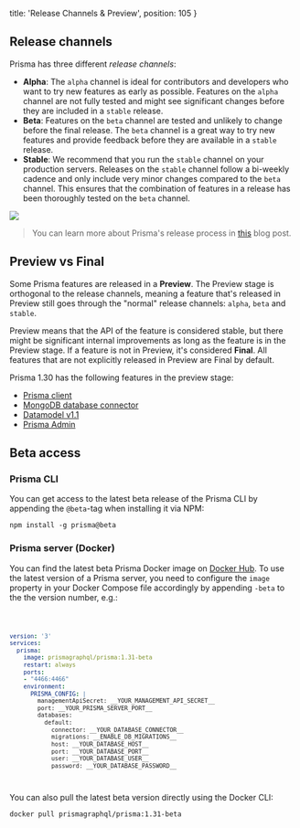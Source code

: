 
  title: 'Release Channels & Preview',
  position: 105
}

## Release channels

Prisma has three different _release channels_:

- **Alpha**: The `alpha` channel is ideal for contributors and developers who want to try new features as early as possible. Features on the `alpha` channel are not fully tested and might see significant changes before they are included in a `stable` release.
- **Beta**: Features on the `beta` channel are tested and unlikely to change before the final release. The `beta` channel is a great way to try new features and provide feedback before they are available in a `stable` release.
- **Stable**: We recommend that you run the `stable` channel on your production servers. Releases on the `stable` channel follow a bi-weekly cadence and only include very minor changes compared to the `beta` channel. This ensures that the combination of features in a release has been thoroughly tested on the `beta` channel.

![](https://imgur.com/TvlsOeC.png)

> You can learn more about Prisma's release process in [this](https://www.prisma.io/blog/improving-prismas-release-process-yaey8deiwaex/) blog post.

## Preview vs Final

Some Prisma features are released in a **Preview**. The Preview stage is orthogonal to the release channels, meaning a feature that's released in Preview still goes through the "normal" release channels: `alpha`, `beta` and `stable`.

Preview means that the API of the feature is considered stable, but there might be significant internal improvements as long as the feature is in the Preview stage. If a feature is not in Preview, it's considered **Final**. All features that are not explicitly released in Preview are Final by default.

Prisma 1.30 has the following features in the preview stage:

- [Prisma client](b6q6)
- [MongoDB database connector](b605)
- [Datamodel v1.1](b6a7)
- [Prisma Admin](lke4)

## Beta access

### Prisma CLI

You can get access to the latest beta release of the Prisma CLI by appending the `@beta`-tag when installing it via NPM:

```
npm install -g prisma@beta
```

### Prisma server (Docker)

You can find the latest beta Prisma Docker image on [Docker Hub](https://hub.docker.com/r/prismagraphql/prisma/tags/). To use the latest version of a Prisma server, you need to configure the `image` property in your Docker Compose file accordingly by appending `-beta` to the the version number, e.g.:

<Code lines="4">

```yml
version: '3'
services:
  prisma:
    image: prismagraphql/prisma:1.31-beta
    restart: always
    ports:
    - "4466:4466"
    environment:
      PRISMA_CONFIG: |
        managementApiSecret: __YOUR_MANAGEMENT_API_SECRET__
        port: __YOUR_PRISMA_SERVER_PORT__
        databases:
          default:
            connector: __YOUR_DATABASE_CONNECTOR__
            migrations: __ENABLE_DB_MIGRATIONS__
            host: __YOUR_DATABASE_HOST__
            port: __YOUR_DATABASE_PORT__
            user: __YOUR_DATABASE_USER__
            password: __YOUR_DATABASE_PASSWORD__
```

</Code>

You can also pull the latest beta version directly using the Docker CLI:

```bash
docker pull prismagraphql/prisma:1.31-beta
```
